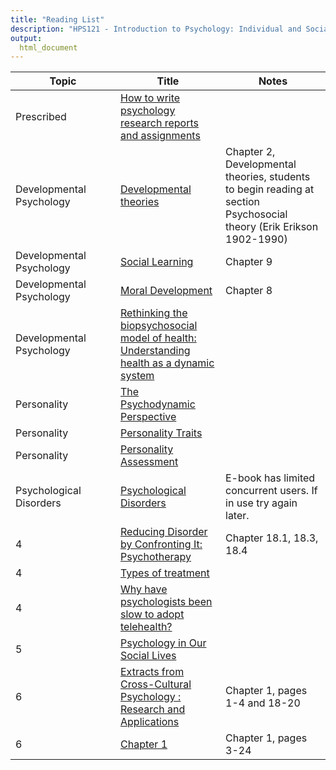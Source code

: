 ```yaml
---
title: "Reading List"
description: "HPS121 - Introduction to Psychology: Individual and Social Development"
output:
  html_document
---
```


| Topic	| Title	| Notes |
|-------|-------|-------|
| Prescribed | [How to write psychology research reports and assignments](http://resourcelists.lib.deakin.edu.au/items/345bc52c-6b11-4870-bdb1-7740b0b47899.html) | |
| Developmental Psychology | [Developmental theories](http://resourcelists.lib.deakin.edu.au/items/923FD1C1-4404-8499-1872-86AC50639B25.html) | Chapter 2, Developmental theories, students to begin reading at section Psychosocial theory (Erik Erikson 1902-1990) |
| Developmental Psychology |	[Social Learning](http://resourcelists.lib.deakin.edu.au/items/BCEFCCDA-EACE-DC00-3C0B-922C6A37D6B7.html)	| Chapter 9 |
| Developmental Psychology |	[Moral Development](http://resourcelists.lib.deakin.edu.au/items/96B76F94-AFA0-9BFD-9505-2C1CC702B3DD.html)	| Chapter 8 |
| Developmental Psychology |	[Rethinking the biopsychosocial model of health: Understanding health as a dynamic system](http://resourcelists.lib.deakin.edu.au/items/BB23A9F1-54C7-2CFD-1A12-3922D5DA472F.html)	| |
| Personality |	[The Psychodynamic Perspective](http://resourcelists.lib.deakin.edu.au/items/02527699-29E0-2C09-49DA-02156516E0EF.html)	| |
| Personality |	[Personality Traits](http://resourcelists.lib.deakin.edu.au/items/3080D220-42BA-A302-A853-639598E7B1EF.html) | |
| Personality |	[Personality Assessment](http://resourcelists.lib.deakin.edu.au/items/4A20C70D-AE02-902A-BC99-DDB0A441A0F4.html) | |
| Psychological Disorders |	[Psychological Disorders](http://resourcelists.lib.deakin.edu.au/items/BC26A909-50BE-4007-96D8-0ECF784ADD0D.html)	| E-book has limited concurrent users. If in use try again later. |
| 4 |	[Reducing Disorder by Confronting It: Psychotherapy](http://resourcelists.lib.deakin.edu.au/items/50E6D5D6-BEEA-99D0-343B-C2726E4F87D6.html) |	Chapter 18.1, 18.3, 18.4 |
| 4 |	[Types of treatment](http://resourcelists.lib.deakin.edu.au/items/4167A3DB-DE92-F44C-23E4-0173AE806644.html)	| |
| 4 |	[Why have psychologists been slow to adopt telehealth?](http://resourcelists.lib.deakin.edu.au/items/fbb333cb-29ba-4b9b-8c9c-63810007de2b.html)	| |
| 5 |	[Psychology in Our Social Lives](http://resourcelists.lib.deakin.edu.au/items/C955C9D0-CB8B-84C3-6F21-D76674DA0891.html)	| |
| 6 |	[Extracts from Cross-Cultural Psychology : Research and Applications](http://resourcelists.lib.deakin.edu.au/items/6B4BDD48-FBE7-4EAB-0F7F-70FAB4341E50.html)	| Chapter 1, pages 1-4 and 18-20 |
| 6 |	[Chapter 1](http://resourcelists.lib.deakin.edu.au/items/528877F0-0986-E94F-3477-6C1AC8D8D166.html)	| Chapter 1, pages 3-24 |